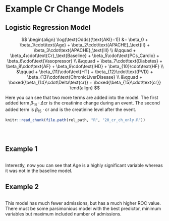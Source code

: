 # Example Cr Change Models

## Logistic Regression Model

$$
\begin{align}
\log(\text{Odds}(\text{AKI}=1)) &= \beta_0 + \beta_1\cdot\text{Age} + \beta_2\cdot\text{APACHE}_\text{II} + \beta_3\cdot\text{APACHE}_\text{III} \\
  &\qquad + \beta_4\cdot\text{Cr}_\text{Baseline} + \beta_5\cdot\text{PCs_Cardio} + \beta_6\cdot\text{Vasopressor} \\
  &\qquad + \beta_7\cdot\text{Diabetes} + \beta_8\cdot\text{AF} + \beta_9\cdot\text{IHD} + \beta_{10}\cdot\text{HF} \\
  &\qquad + \beta_{11}\cdot\text{HT} + \beta_{12}\cdot\text{PVD} + \beta_{13}\cdot\text{ChronicLiverDisease} \\
  &\qquad + \boxed{\beta_{14}\cdot\Delta\text{cr}} + \boxed{\beta_{15}\cdot\text{cr}}
\end{align}
$$

Here you can see that two more terms are added into the model. The first added term $\beta_{14}\cdot\Delta\text{cr}$ is the creatinine change during an event. The second added term is $\beta_{15}\cdot\text{cr}$ and is the creatinine level after the event.

```r
knitr::read_chunk(file.path(rel_path, "R", "20_cr_ch_only.R"))
```

```r
```

```r
```

```r
```

## Example 1

```r
```

Interestly, now you can see that Age is a highly significant variable whereas it was not in the baseline model.

## Example 2

```r
```

This model has much fewer admissions, but has a much higher ROC value. There must be some parsimonious model with the best predictor, minimum variables but maximum included number of admissions.

